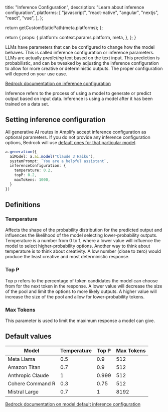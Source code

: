 
  title: "Inference Configuration",
  description:
    "Learn about inference configuration",
  platforms: [
    "javascript",
    "react-native",
    "angular",
    "nextjs",
    "react",
    "vue",
  ],
};

  return getCustomStaticPath(meta.platforms);
};

  return {
    props: {
      platform: context.params.platform,
      meta,
    },
  };
}




LLMs have parameters that can be configured to change how the model behaves. This is called inference configuration or inference parameters. LLMs are actually *predicting* text based on the text input. This prediction is probabilistic, and can be tweaked by adjusting the inference configuration to allow for more creative or deterministic outputs. The proper configuration will depend on your use case.

[Bedrock documentation on inference configuration](https://docs.aws.amazon.com/bedrock/latest/userguide/inference-parameters.html)

<Accordion title='What is inference?'>

Inference refers to the process of using a model to generate or predict output based on input data. Inference is using a model after it has been trained on a data set. 

</Accordion>





## Setting inference configuration

All generative AI routes in Amplify accept inference configuration as optional parameters. If you do not provide any inference configuration options, Bedrock will use [default ones for that particular model](#default-values). 

```ts
a.generation({
  aiModel: a.ai.model("Claude 3 Haiku"),
  systemPrompt: `You are a helpful assistant`,
  inferenceConfiguration: {
    temperature: 0.2,
    topP: 0.2,
    maxTokens: 1000,
  }
})
```

## Definitions

### Temperature

Affects the shape of the probability distribution for the predicted output and influences the likelihood of the model selecting lower-probability outputs. Temperature is a number from 0 to 1, where a lower value will influence the model to select higher-probability options. Another way to think about temperature is to think about creativity. A low number (close to zero) would produce the least creative and most deterministic response.

### Top P

Top p refers to the percentage of token candidates the model can choose from for the next token in the response. A lower value will decrease the size of the pool and limit the options to more likely outputs. A higher value will increase the size of the pool and allow for lower-probability tokens.


### Max Tokens

This parameter is used to limit the maximum response a model can give. 


## Default values


| Model | Temperature | Top P | Max Tokens |
| ----- | ----------- | ----- | ---------- |
| Meta Llama | 0.5 | 0.9 | 512 |
| Amazon Titan | 0.7 | 0.9 | 512 |
| Anthropic Claude | 1 | 0.999 | 512 |
| Cohere Command R | 0.3 | 0.75 | 512 |
| Mistral Large | 0.7 | 1 | 8192 |

[Bedrock documentation on model default inference configuration](https://docs.aws.amazon.com/bedrock/latest/userguide/model-parameters.html)

